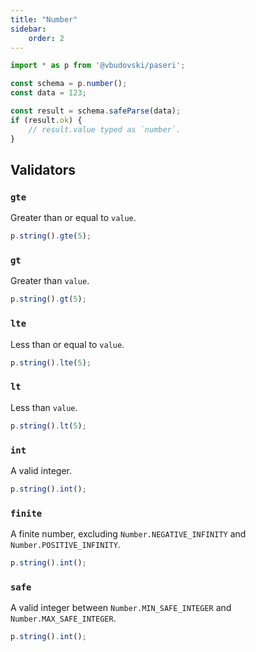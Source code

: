 ```yaml
---
title: "Number"
sidebar:
    order: 2
---
```


```typescript
import * as p from '@vbudovski/paseri';

const schema = p.number();
const data = 123;

const result = schema.safeParse(data);
if (result.ok) {
    // result.value typed as `number`.
}
```

## Validators

### `gte`

Greater than or equal to `value`.

```typescript
p.string().gte(5);
```

### `gt`

Greater than `value`.

```typescript
p.string().gt(5);
```

### `lte`

Less than or equal to `value`.

```typescript
p.string().lte(5);
```

### `lt`

Less than `value`.

```typescript
p.string().lt(5);
```

### `int`

A valid integer.

```typescript
p.string().int();
```

### `finite`

A finite number, excluding `Number.NEGATIVE_INFINITY` and `Number.POSITIVE_INFINITY`.

```typescript
p.string().int();
```

### `safe`

A valid integer between `Number.MIN_SAFE_INTEGER` and `Number.MAX_SAFE_INTEGER`.

```typescript
p.string().int();
```
